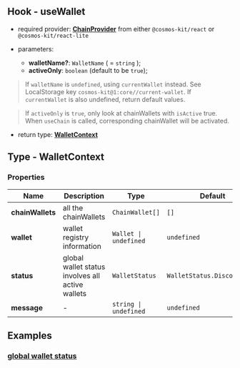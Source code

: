 ## Hook - useWallet

- required provider: [**ChainProvider**](https://docs.cosmoskit.com/chain-provider) from either `@cosmos-kit/react` or `@cosmos-kit/react-lite`

- parameters:
    - **walletName?**: `WalletName` ( = `string` );
    - **activeOnly**: `boolean` (default to be `true`);

> If `walletName` is `undefined`, using `currentWallet` instead. See LocalStorage key `cosmos-kit@1:core//current-wallet`. If `currentWallet` is also undefined, return default values.

> If `activeOnly` is `true`, only look at chainWallets with `isActive` true. When `useChain` is called, corresponding chainWallet will be activated.

- return type: [**WalletContext**](#type---walletcontext)

## Type - WalletContext

### Properties

| Name      | Description | Type | Default |
| ----------- | ----------- | -- | -- |
| **chainWallets**   | all the chainWallets  | `ChainWallet[]` | `[]` |
| **wallet**   | wallet registry information       | `Wallet \| undefined` | `undefined` |
| **status**   | global wallet status involves all active wallets     | `WalletStatus` | `WalletStatus.Disconnected` |
| **message**   |  -   | `string \| undefined` | `undefined` |

## Examples

### [global wallet status](https://github.com/cosmology-tech/cosmos-kit/blob/main/packages/example/pages/index.tsx)
